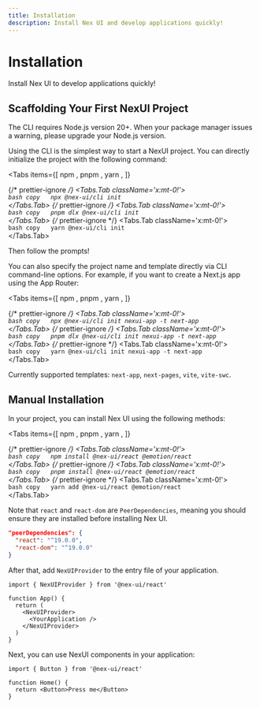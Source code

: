 ```yaml
---
title: Installation
description: Install Nex UI and develop applications quickly!
---
```



# Installation

Install Nex UI to develop applications quickly!

## Scaffolding Your First NexUI Project

<Callout type='info'>
  The CLI requires Node.js version 20+. When your package manager issues a
  warning, please upgrade your Node.js version.
</Callout>

Using the CLI is the simplest way to start a NexUI project. You can directly initialize the project with the following command:

<Tabs
  items={[
    <span className='x:flex x:items-center x:gap-2'>
      <NpmIcon />
      npm
    </span>,
    <span className='x:flex x:items-center x:gap-2'>
      <PnpmIcon />
      pnpm
    </span>,
    <span className='x:flex x:items-center x:gap-2'>
      <YarnIcon />
      yarn
    </span>,
  ]}
>
  {/* prettier-ignore */}
  <Tabs.Tab className='x:mt-0!'>  
    ``` bash copy  
    npx @nex-ui/cli init  
    ```  
  </Tabs.Tab>
  {/* prettier-ignore */}
  <Tabs.Tab className='x:mt-0!'>  
    ```bash copy  
    pnpm dlx @nex-ui/cli init  
    ```  
  </Tabs.Tab>
  {/* prettier-ignore */}
  <Tabs.Tab className='x:mt-0!'>  
    ```bash copy  
    yarn @nex-ui/cli init  
    ```  
  </Tabs.Tab>
</Tabs>

Then follow the prompts!

You can also specify the project name and template directly via CLI command-line options. For example, if you want to create a Next.js app using the App Router:

<Tabs
  items={[
    <span className='x:flex x:items-center x:gap-2'>
      <NpmIcon />
      npm
    </span>,
    <span className='x:flex x:items-center x:gap-2'>
      <PnpmIcon />
      pnpm
    </span>,
    <span className='x:flex x:items-center x:gap-2'>
      <YarnIcon />
      yarn
    </span>,
  ]}
>
  {/* prettier-ignore */}
  <Tabs.Tab className='x:mt-0!'>  
    ``` bash copy  
    npx @nex-ui/cli init nexui-app -t next-app  
    ```  
  </Tabs.Tab>
  {/* prettier-ignore */}
  <Tabs.Tab className='x:mt-0!'>  
    ```bash copy  
    pnpm dlx @nex-ui/cli init nexui-app -t next-app  
    ```  
  </Tabs.Tab>
  {/* prettier-ignore */}
  <Tabs.Tab className='x:mt-0!'>  
    ```bash copy  
    yarn @nex-ui/cli init nexui-app -t next-app  
    ```  
  </Tabs.Tab>
</Tabs>

Currently supported templates: `next-app`, `next-pages`, `vite`, `vite-swc`.

## Manual Installation

In your project, you can install Nex UI using the following methods:

<Tabs
  items={[
    <span className='x:flex x:items-center x:gap-2'>
      <NpmIcon />
      npm
    </span>,
    <span className='x:flex x:items-center x:gap-2'>
      <PnpmIcon />
      pnpm
    </span>,
    <span className='x:flex x:items-center x:gap-2'>
      <YarnIcon />
      yarn
    </span>,
  ]}
>
  {/* prettier-ignore */}
  <Tabs.Tab className='x:mt-0!'>  
    ``` bash copy  
    npm install @nex-ui/react @emotion/react  
    ```  
  </Tabs.Tab>
  {/* prettier-ignore */}
  <Tabs.Tab className='x:mt-0!'>  
    ```bash copy  
    pnpm install @nex-ui/react @emotion/react  
    ```  
  </Tabs.Tab>
  {/* prettier-ignore */}
  <Tabs.Tab className='x:mt-0!'>  
    ```bash copy  
    yarn add @nex-ui/react @emotion/react  
    ```  
  </Tabs.Tab>
</Tabs>

Note that `react` and `react-dom` are `PeerDependencies`, meaning you should ensure they are installed before installing Nex UI.

```json
"peerDependencies": {
  "react": "^19.0.0",
  "react-dom": "^19.0.0"
}
```

After that, add `NexUIProvider` to the entry file of your application.

```tsx
import { NexUIProvider } from '@nex-ui/react'

function App() {
  return (
    <NexUIProvider>
      <YourApplication />
    </NexUIProvider>
  )
}
```

Next, you can use NexUI components in your application:

```tsx
import { Button } from '@nex-ui/react'

function Home() {
  return <Button>Press me</Button>
}
```
